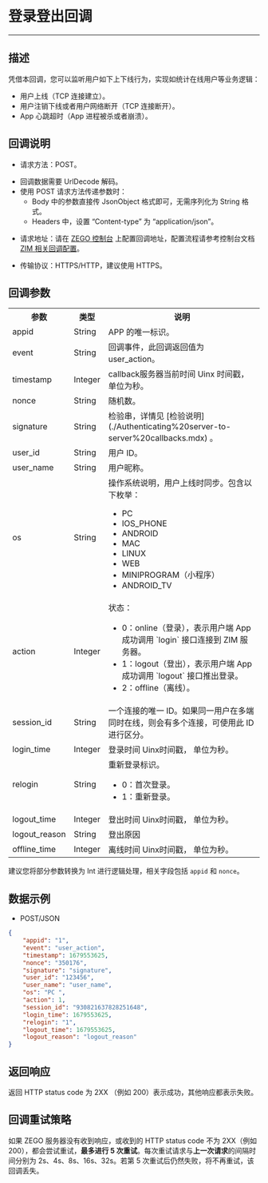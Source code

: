 
# 登录登出回调

- - -

## 描述

凭借本回调，您可以监听用户如下上下线行为，实现如统计在线用户等业务逻辑：
- 用户上线（TCP 连接建立）。
- 用户注销下线或者用户网络断开（TCP 连接断开）。
- App 心跳超时（App 进程被杀或者崩溃）。


## 回调说明

- 请求方法：POST。

<Note title="Note">

- 回调数据需要 UrlDecode 解码。
- 使用 POST 请求方法传递参数时：
  - Body 中的参数直接传 JsonObject 格式即可，无需序列化为 String 格式。
  - Headers 中，设置 “Content-type” 为 “application/json”。
</Note>

- 请求地址：请在 [ZEGO 控制台](https://console.zego.im/) 上配置回调地址，配置流程请参考控制台文档 [ZIM 相关回调配置](https://doc-zh.zego.im/article/17223)。

- 传输协议：HTTPS/HTTP，建议使用 HTTPS。

## 回调参数

<table>
<tbody><tr>
<th>参数</th>
<th>类型</th>
<th>说明</th>
</tr>
<tr>
<td>appid</td>
<td>String</td>
<td>APP 的唯一标识。</td>
</tr>
<tr>
<td>event</td>
<td>String</td>
<td>回调事件，此回调返回值为 user_action。</td>
</tr>
<tr>
<td>timestamp</td>
<td>Integer</td>
<td>callback服务器当前时间 Uinx 时间戳，单位为秒。</td>
</tr>
<tr>
<td>nonce</td>
<td>String</td>
<td>随机数。</td>
</tr>
<tr>
<td>signature</td>
<td>String</td>
<td>检验串，详情见 [检验说明](./Authenticating%20server-to-server%20callbacks.mdx) 。</td>
</tr>
<tr>
<td>user_id</td>
<td>String</td>
<td>用户 ID。</td>
</tr>
<tr>
<td>user_name</td>
<td>String</td>
<td>用户昵称。</td>
</tr>
<tr>
<td>os</td>
<td>String</td>
<td>操作系统说明，用户上线时同步。包含以下枚举：<ul><li>PC</li><li>IOS_PHONE</li><li>ANDROID</li><li>MAC</li><li>LINUX</li><li>WEB</li><li>MINIPROGRAM（小程序）</li><li>ANDROID_TV</li></ul></td>
</tr>
<tr>
<td>action</td>
<td>Integer</td>
<td>
状态：
<ul>
<li>0：online（登录），表示用户端 App 成功调用 `login` 接口连接到 ZIM 服务器。</li>
<li>1：logout（登出），表示用户端 App 成功调用 `logout` 接口推出登录。</li>
<li>2：offline（离线）。</li>
</ul>
</td>
</tr>
<tr>
<td>session_id</td>
<td>String</td>
<td>一个连接的唯一 ID。如果同一用户在多端同时在线，则会有多个连接，可使用此 ID 进行区分。</td>
</tr>
<tr>
<td>login_time</td>
<td>Integer</td>
<td>登录时间 Uinx时间戳， 单位为秒。</td>
</tr>
<tr>
<td>relogin</td>
<td>String</td>
<td>重新登录标识。 <ul><li>0：首次登录。 </li><li>1：重新登录。</li></ul></td>
</tr>
<tr>
<td>logout_time</td>
<td>Integer</td>
<td>登出时间 Uinx时间戳， 单位为秒。</td>
</tr>
<tr>
<td>logout_reason</td>
<td>String</td>
<td>登出原因</td>
</tr>
<tr>
<td>offline_time</td>
<td>Integer</td>
<td>离线时间 Uinx时间戳， 单位为秒。</td>
</tr>
</tbody></table>


<Note title="Note">

建议您将部分参数转换为 Int 进行逻辑处理，相关字段包括 `appid` 和 `nonce`。
</Note>


## 数据示例

- POST/JSON

```json
{
    "appid": "1",
    "event": "user_action",
    "timestamp": 1679553625,
    "nonce": "350176",
    "signature": "signature",
    "user_id": "123456",
    "user_name": "user_name",
    "os": "PC ",
    "action": 1,
    "session_id": "930821637828251648",
    "login_time": 1679553625,
    "relogin": "1",
    "logout_time": 1679553625,
    "logout_reason": "logout_reason"
}
```

## 返回响应

返回 HTTP status code 为 2XX （例如 200）表示成功，其他响应都表示失败。

## 回调重试策略

如果 ZEGO 服务器没有收到响应，或收到的 HTTP status code 不为 2XX（例如 200），都会尝试重试，**最多进行 5 次重试**。每次重试请求与**上一次请求**的间隔时间分别为 2s、4s、8s、16s、32s。若第 5 次重试后仍然失败，将不再重试，该回调丢失。
